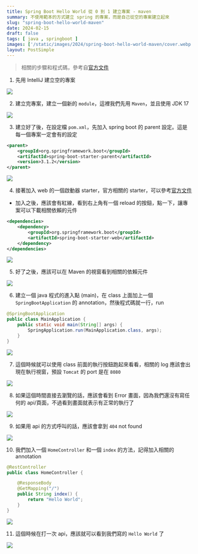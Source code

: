 ```yaml
---
title: Spring Boot Hello World 從 0 到 1 建立專案 - maven
summary: 不使用範本的方式建立 spring 的專案，而是自己從空的專案建立起來
slug: "spring-boot-hello-world-maven"
date: 2024-02-15
draft: false
tags: [ java , springboot ]
images: ['/static/images/2024/spring-boot-hello-world-maven/cover.webp']
layout: PostSimple
---
```


> 相關的步驟和程式碼，參考自[官方文件]( https://docs.spring.io/spring-boot/docs/current/reference/htmlsingle/#getting-started.first-application)

1. 先用 IntelliJ 建立空的專案

![](/static/images/2024/spring-boot-hello-world-maven/01.webp)

2. 建立完專案，建立一個新的 `module`，這裡我們先用 `Maven`，並且使用 JDK 17

![](/static/images/2024/spring-boot-hello-world-maven/02.webp)

3. 建立好了後，在設定檔 `pom.xml`，先加入 spring boot 的 parent 設定。這是每一個專案一定會有的設定

```xml
<parent>
    <groupId>org.springframework.boot</groupId>
    <artifactId>spring-boot-starter-parent</artifactId>
    <version>3.1.2</version>
</parent>
```

![](/static/images/2024/spring-boot-hello-world-maven/03.webp)

4. 接著加入 web 的一個啟動器 starter，官方相關的 starter，可以參考[官方文件](https://docs.spring.io/spring-boot/docs/current/reference/htmlsingle/#using.build-systems.starters)

 - 加入之後，應該會有紅線，看到右上角有一個 reload 的按鈕，點一下，讓專案可以下載相關依賴的元件

```xml
<dependencies>
    <dependency>
        <groupId>org.springframework.boot</groupId>
        <artifactId>spring-boot-starter-web</artifactId>
    </dependency>
</dependencies>
```

![](/static/images/2024/spring-boot-hello-world-maven/04.webp)

5. 好了之後，應該可以在 Maven 的視窗看到相關的依賴元件

![](/static/images/2024/spring-boot-hello-world-maven/05.webp)

6. 建立一個 java 程式的進入點 (main)，在 class 上面加上一個 `SpringBootApplication` 的 annotation，然後程式碼就一行，run
 

```java
@SpringBootApplication
public class MainApplication {
    public static void main(String[] args) {
        SpringApplication.run(MainApplication.class, args);
    }
}
```

![](/static/images/2024/spring-boot-hello-world-maven/06.webp)

7. 這個時候就可以使用 class 前面的執行按鈕跑起來看看，相關的 log 應該會出現在執行視窗，預設 `Tomcat` 的 port 是在 `8080`

![](/static/images/2024/spring-boot-hello-world-maven/07.webp)

8. 如果這個時間直接去瀏覽的話，應該會看到 Error 畫面，因為我們還沒有寫任何的 api/頁面，不過看到畫面就表示有正常的執行了

![](/static/images/2024/spring-boot-hello-world-maven/08.webp)

9. 如果用 api 的方式呼叫的話，應該會拿到 `404` not found

![](/static/images/2024/spring-boot-hello-world-maven/09.webp)

10. 我們加入一個 `HomeController` 和一個 `index` 的方法，記得加入相關的 annotation
    
```java
@RestController
public class HomeController {

    @ResponseBody
    @GetMapping("/")
    public String index() {
        return "Hello World";
    }
}
```

![](/static/images/2024/spring-boot-hello-world-maven/10.webp)

11. 這個時候在打一次 api，應該就可以看到我們寫的 `Hello World` 了

![](/static/images/2024/spring-boot-hello-world-maven/11.webp)

